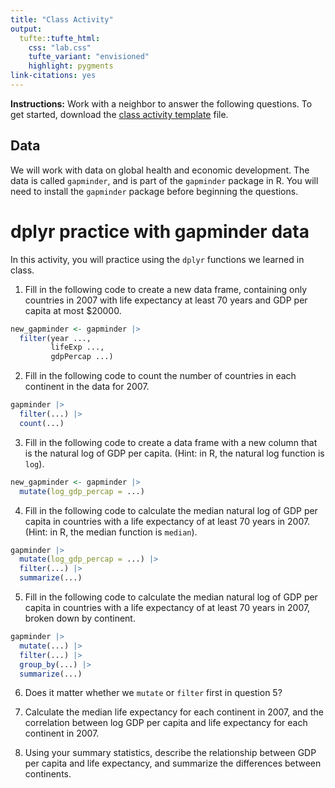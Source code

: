 ```yaml
---
title: "Class Activity"
output: 
  tufte::tufte_html:
    css: "lab.css"
    tufte_variant: "envisioned"
    highlight: pygments
link-citations: yes
---
```


**Instructions:** Work with a neighbor to answer the following questions. To get started, download the [class activity template](https://sta279-f23.github.io/class_activities/ca_lecture_12_template.qmd) file.

## Data

We will work with data on global health and economic development. The data is called `gapminder`, and is part of the `gapminder` package in R. You will need to install the `gapminder` package before beginning the questions.

# dplyr practice with gapminder data

In this activity, you will practice using the `dplyr` functions we learned in class. 

1. Fill in the following code to create a new data frame, containing only countries in 2007 with life expectancy at least 70 years and GDP per capita at most $20000.

```r
new_gapminder <- gapminder |>
  filter(year ..., 
         lifeExp ..., 
         gdpPercap ...)
```

2. Fill in the following code to count the number of countries in each continent in the data for 2007.

```r
gapminder |>
  filter(...) |>
  count(...)
```

3. Fill in the following code to create a data frame with a new column that is the natural log of GDP per capita. (Hint: in R, the natural log function is `log`).

```r
new_gapminder <- gapminder |>
  mutate(log_gdp_percap = ...)
```

4. Fill in the following code to calculate the median natural log of GDP per capita in countries with a life expectancy of at least 70 years in 2007. (Hint: in R, the median function is `median`).

```r
gapminder |>
  mutate(log_gdp_percap = ...) |>
  filter(...) |>
  summarize(...)
```

5. Fill in the following code to calculate the median natural log of GDP per capita in countries with a life expectancy of at least 70 years in 2007, broken down by continent.

```r
gapminder |>
  mutate(...) |>
  filter(...) |>
  group_by(...) |>
  summarize(...)
```

6. Does it matter whether we `mutate` or `filter` first in question 5?

7. Calculate the median life expectancy for each continent in 2007, and the correlation between log GDP per capita and life expectancy for each continent in 2007.

8. Using your summary statistics, describe the relationship between GDP per capita and life expectancy, and summarize the differences between continents.

